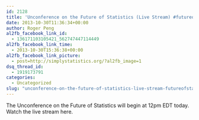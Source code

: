 ```yaml
---
id: 2128
title: 'Unconference on the Future of Statistics (Live Stream) #futureofstats'
date: 2013-10-30T11:36:34+00:00
author: Roger Peng
al2fb_facebook_link_id:
  - 136171103105421_562747447114449
al2fb_facebook_link_time:
  - 2013-10-30T15:36:38+00:00
al2fb_facebook_link_picture:
  - post=http://simplystatistics.org/?al2fb_image=1
dsq_thread_id:
  - 1919173791
categories:
  - Uncategorized
slug: "unconference-on-the-future-of-statistics-live-stream-futureofstats"
---
```

The Unconference on the Future of Statistics will begin at 12pm EDT today. Watch the live stream here.
